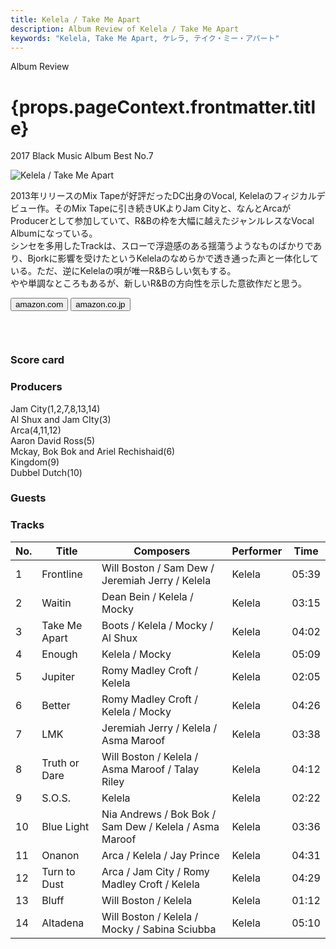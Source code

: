 ```yaml
---
title: Kelela / Take Me Apart
description: Album Review of Kelela / Take Me Apart
keywords: "Kelela, Take Me Apart, ケレラ, テイク・ミー・アパート"
---
```





<p className="largeP">Album Review</p>
<h1 className="h1--no--margin">{props.pageContext.frontmatter.title}</h1>
<p className="largeP">
  <Link to="/best50/2017/">2017 Black Music Album Best No.7</Link>
</p>

<Row  className="image-card-group">
	<Column colMd={3} colLg={4} noGutterMdLeft="">
       <ImageCard>

![Kelela / Take Me Apart](../../images/cd/kelela2L.jpg)

</ImageCard>
	</Column>
	<Column colMd={4} colLg={8} noGutterMdLeft="">
	<p>
	2013年リリースのMix Tapeが好評だったDC出身のVocal, Kelelaのフィジカルデビュー作。そのMix Tapeに引き続きUKよりJam Cityと、なんとArcaがProducerとして参加していて、R&Bの枠を大幅に越えたジャンルレスなVocal Albumになっている。
	<br/>シンセを多用したTrackは、スローで浮遊感のある揺蕩うようなものばかりであり、Bjorkに影響を受けたというKelelaのなめらかで透き通った声と一体化している。ただ、逆にKelelaの唄が唯一R&Bらしい気もする。
	<br/>やや単調なところもあるが、新しいR&Bの方向性を示した意欲作だと思う。
	</p>
	<div>
	  <Button className="button-right-mergin"  href="https://amzn.to/2CZGbGq" renderIcon={ArrowUpRight} size='sm' kind='primary'>
      amazon.com
    </Button>
    <Button className="button-right-mergin"  href="https://amzn.to/2WUkfUd" renderIcon={ArrowUpRight} size='sm' kind='secondary'>
      amazon.co.jp
    </Button>
	</div>
	<a href="https://geo.music.apple.com/jp/album/take-me-apart/1263529879?mt=1&app=music&ls=1&at=11lcug" style="display:inline-block;overflow:hidden;background:url(https://linkmaker.itunes.apple.com/ja-jp/lockup.svg?releaseDate=2017-10-06&kind=album&bubble=apple_music&style=mono-black) no-repeat;width:180px;height:45px;"></a>
	</Column>
</Row>
<Row >
	<Column colMd={4} colLg={4} noGutterMdLeft="">
<div>
  <h3>Score card</h3>
	<SliderJS1 value="5" />
  <SliderJS2 value="1" />
	<SliderJS3 value="2" />
  <SliderJS4 value="9" />
</div>
</Column>
<Column colMd={4} colLg={8} noGutterMdLeft="">
<div>
<h3>Producers</h3>
<p>
	Jam City(1,2,7,8,13,14)
	<br/>Al Shux and Jam CIty(3)
	<br/>Arca(4,11,12)
	<br/>Aaron David Ross(5)
	<br/>Mckay, Bok Bok and Ariel Rechishaid(6)
	<br/>Kingdom(9)
	<br/>Dubbel Dutch(10)
</p>
<h3>Guests</h3>
<p>
</p>
</div>
</Column>
</Row>

<h3>Tracks</h3>

| No. | Title         | Composers                                              | Performer | Time  |
| --- | ------------- | ------------------------------------------------------ | --------- | ----- |
| 1   | Frontline     | Will Boston / Sam Dew / Jeremiah Jerry / Kelela        | Kelela    | 05:39 |
| 2   | Waitin        | Dean Bein / Kelela / Mocky                             | Kelela    | 03:15 |
| 3   | Take Me Apart | Boots / Kelela / Mocky / Al Shux                       | Kelela    | 04:02 |
| 4   | Enough        | Kelela / Mocky                                         | Kelela    | 05:09 |
| 5   | Jupiter       | Romy Madley Croft / Kelela                             | Kelela    | 02:05 |
| 6   | Better        | Romy Madley Croft / Kelela / Mocky                     | Kelela    | 04:26 |
| 7   | LMK           | Jeremiah Jerry / Kelela / Asma Maroof                  | Kelela    | 03:38 |
| 8   | Truth or Dare | Will Boston / Kelela / Asma Maroof / Talay Riley       | Kelela    | 04:12 |
| 9   | S.O.S.        | Kelela                                                 | Kelela    | 02:22 |
| 10  | Blue Light    | Nia Andrews / Bok Bok / Sam Dew / Kelela / Asma Maroof | Kelela    | 03:36 |
| 11  | Onanon        | Arca / Kelela / Jay Prince                             | Kelela    | 04:31 |
| 12  | Turn to Dust  | Arca / Jam City / Romy Madley Croft / Kelela           | Kelela    | 04:29 |
| 13  | Bluff         | Will Boston / Kelela                                   | Kelela    | 01:12 |
| 14  | Altadena      | Will Boston / Kelela / Mocky / Sabina Sciubba          | Kelela    | 05:10 |
